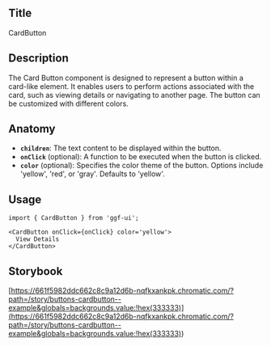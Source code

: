 ## Title

CardButton

## Description

The Card Button component is designed to represent a button within a card-like element. It enables users to perform actions associated with the card, such as viewing details or navigating to another page. The button can be customized with different colors.

## Anatomy

- **`children`**: The text content to be displayed within the button.
- **`onClick`** (optional): A function to be executed when the button is clicked.
- **`color`** (optional): Specifies the color theme of the button. Options include 'yellow', 'red', or 'gray'. Defaults to 'yellow'.

## Usage

```tsx
import { CardButton } from 'ggf-ui';
```

```tsx
<CardButton onClick={onClick} color='yellow'>
  View Details
</CardButton>
```

## Storybook

[https://661f5982ddc662c8c9a12d6b-nqfkxankpk.chromatic.com/?path=/story/buttons-cardbutton--example&globals=backgrounds.value:!hex(333333)](<https://661f5982ddc662c8c9a12d6b-nqfkxankpk.chromatic.com/?path=/story/buttons-cardbutton--example&globals=backgrounds.value:!hex(333333)>)
